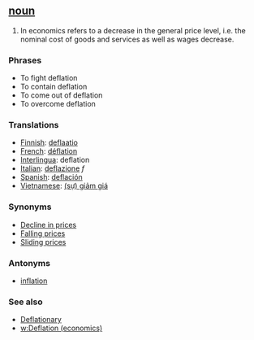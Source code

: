 ==[[noun]]==

#In economics refers to a decrease in the general price level, i.e. the nominal cost of goods and services as well as wages decrease.
=== Phrases ===
*To fight deflation
*To contain deflation
*To come out of deflation
*To overcome deflation

=== Translations ===
*[[Finnish]]: [[deflaatio]]
*[[French]]: [[déflation]]
*[[Interlingua]]: deflation
*[[Italian]]: [[deflazione]] ''f'' 
*[[Spanish]]: [[deflación]]
*[[Vietnamese]]: [[giảm giá|(sự) giảm giá]]

=== Synonyms ===

*[[Decline in prices]]
*[[Falling prices]]
*[[Sliding prices]]

=== Antonyms ===

*[[inflation]]

=== See also ===

*[[Deflationary]]
*[[w:Deflation (economics)]]